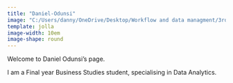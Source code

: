 ```yaml
---
title: "Daniel-Odunsi"
image: "C:/Users/danny/OneDrive/Desktop/Workflow and data managment/3rd-Repo/3rd-repo/Daniel-Odunsi/Images/Profile.jpg"
template: jolla
image-width: 10em
image-shape: round
---
```



Welcome to Daniel Odunsi's page.

I am a Final year Business Studies student, specialising in Data Analytics. 
